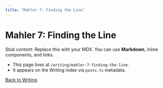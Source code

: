 ```yaml
---
title: "Mahler 7: Finding the Line"
---
```


# Mahler 7: Finding the Line

_Stub content:_ Replace this with your MDX. You can use **Markdown**, inline components, and links.

- This page lives at `/writing/mahler-7-finding-the-line`.
- It appears on the Writing index via `posts.ts` metadata.

[Back to Writing](/writing)

